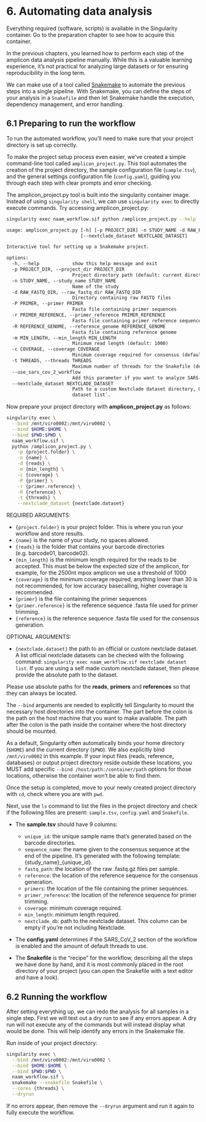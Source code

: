 # 6. Automating data analysis {.unnumbered}

::: callout-important
Everything required (software, scripts) is available in the Singularity container. Go to the preparation chapter to see how to acquire this container.
:::

In the previous chapters, you learned how to perform each step of the amplicon data analysis pipeline manually. While this is a valuable learning experience, it's not practical for analyzing large datasets or for ensuring reproducibility in the long term.

We can make use of a tool called [Snakemake](https://snakemake.readthedocs.io/en/stable/){target="_blank"} to automate the previous steps into a single pipeline. With Snakemake, you can define the steps of your analysis in a `Snakefile` and then let Snakemake handle the execution, dependency management, and error handling.

## 6.1 Preparing to run the workflow {.unnumbered}

To run the automated workflow, you'll need to make sure that your project directory is set up correctly.

To make the project setup process even easier, we've created a simple command-line tool called `amplicon_project.py`. This tool automates the creation of the project directory, the sample configuration file (`sample.tsv`), and the general settings configuration file (`config.yaml`), guiding you through each step with clear prompts and error checking.

The amplicon_project.py tool is built into the singularity container image. Instead of using `singularity shell`, we can use `singularity exec` to directly execute commands. Try accessing amplicon_project.py:

``` bash
singularity exec naam_workflow.sif python /amplicon_project.py --help
```

```default
usage: amplicon_project.py [-h] [-p PROJECT_DIR] -n STUDY_NAME -d RAW_FASTQ_DIR -P PRIMER -r PRIMER_REFERENCE -R REFERENCE_GENOME [-m MIN_LENGTH] [-c COVERAGE] [-t THREADS] [--use_sars_cov_2_workflow]
                           [--nextclade_dataset NEXTCLADE_DATASET]

Interactive tool for setting up a Snakemake project.

options:
  -h, --help            show this help message and exit
  -p PROJECT_DIR, --project_dir PROJECT_DIR
                        Project directory path (default: current directory)
  -n STUDY_NAME, --study_name STUDY_NAME
                        Name of the study
  -d RAW_FASTQ_DIR, --raw_fastq_dir RAW_FASTQ_DIR
                        Directory containing raw FASTQ files
  -P PRIMER, --primer PRIMER
                        Fasta file containing primer sequences
  -r PRIMER_REFERENCE, --primer_reference PRIMER_REFERENCE
                        Fasta file containing primer reference sequence
  -R REFERENCE_GENOME, --reference_genome REFERENCE_GENOME
                        Fasta file containing reference genome
  -m MIN_LENGTH, --min_length MIN_LENGTH
                        Minimum read length (default: 1000)
  -c COVERAGE, --coverage COVERAGE
                        Minimum coverage required for consensus (default: 30)
  -t THREADS, --threads THREADS
                        Maximum number of threads for the Snakefile (default: 8)
  --use_sars_cov_2_workflow
                        Add this parameter if you want to analyze SARS-CoV-2 data
  --nextclade_dataset NEXTCLADE_DATASET
                        Path to a custom Nextclade dataset directory, OR an official Nextclade dataset name (e.g., 'nextstrain/sars-cov-2/wuhan-hu-1/orfs'). Check official nextclade datasets with `nextclade
                        dataset list`.
```

Now prepare your project directory with **amplicon_project.py** as follows:

``` bash
singularity exec \
  --bind /mnt/viro0002:/mnt/viro0002 \
  --bind $HOME:$HOME \
  --bind $PWD:$PWD \
  naam_workflow.sif \
  python /amplicon_project.py \
    -p {project.folder} \
    -n {name} \
    -d {reads} \
    -m {min_length} \
    -c {coverage} \
    -P {primer} \
    -r {primer.reference} \
    -R {reference} \
    -t {threads} \
    --nextclade_dataset {nextclade.dataset}
```

REQUIRED ARGUMENTS:

- `{project.folder}` is your project folder. This is where you run your workflow and store results.
- `{name}` is the name of your study, no spaces allowed.
- `{reads}` is the folder that contains your barcode directories (e.g. barcode01, barcode02).
- `{min_length}` is the minimum length required for the reads to be accepted. This must be below the expected size of the amplicon, for example, for the 2500nt mpox amplicon we use a threshold of 1000
- `{coverage}` is the minimum coverage required, anything lower than 30 is not recommended, for low accuracy basecalling, higher coverage is recommended.
- `{primer}` is the file containing the primer sequences
- `{primer.reference}` is the reference sequence .fasta file used for primer trimming.
- `{reference}` is the reference sequence .fasta file used for the consensus generation.

OPTIONAL ARGUMENTS:

- `{nextclade.dataset}` the path to an official or custom nextclade dataset. A list official nextclade datasets can be checked with the following command: `singularity exec naam_workflow.sif nextclade dataset list`. If you are using a self made custom nextclade dataset, then please provide the absolute path to the dataset.

::: callout-important
Please use absolute paths for the **reads**, **primers** and **references** so that they can always be located.
:::

The `--bind` arguments are needed to explicitly tell Singularity to mount the necessary host directories into the container. The part before the colon is the path on the host machine that you want to make available. The path after the colon is the path inside the container where the host directory should be mounted. 

As a default, Singularity often automatically binds your home directory (`$HOME`) and the current directory (`$PWD`). We also explicitly bind `/mnt/viro0002` in this example. If your input files (reads, reference, databases) or output project directory reside outside these locations, you MUST add specific `--bind /host/path:/container/path` options for those locations, otherwise the container won't be able to find them.

Once the setup is completed, move to your newly created project directory with `cd`, check where you are with `pwd`.

Next, use the `ls` command to list the files in the project directory and check if the following files are present: `sample.tsv`, `config.yaml` and `Snakefile`.

-   The **sample.tsv** should have 9 columns:
    - `unique_id`: the unique sample name that's generated based on the barcode directories.
    - `sequence_name`: the name given to the consensus sequence at the end of the pipeline. It's generated with the following template: {study_name}_{unique_id}.
    - `fastq_path`: the location of the raw .fastq.gz files per sample.
    - `reference`: the location of the reference sequence for the consensus generation.
    - `primers`: the location of the file containing the primer sequences.
    - `primer_reference`: the location of the reference sequence for primer trimming.
    - `coverage`: minimum coverage required.
    - `min_length`: minimum length required.
    - `nextclade_db`: path to the nextclade dataset. This column can be empty if you're not including Nextclade.

-   The **config.yaml** determines if the SARS_CoV_2 section of the workflow is enabled and the amount of default threads to use.

-   The **Snakefile** is the "recipe" for the workflow, describing all the steps we have done by hand, and it is most commonly placed in the root directory of your project (you can open the Snakefile with a text editor and have a look).

## 6.2 Running the workflow {.unnumbered}

After setting everything up, we can redo the analysis for all samples in a single step. First we will test out a dry run to see if any errors appear. A dry run will not execute any of the commands but will instead display what would be done. This will help identify any errors in the Snakemake file.

Run inside of your project directory:

```bash
singularity exec \
  --bind /mnt/viro0002:/mnt/viro0002 \
  --bind $HOME:$HOME \
  --bind $PWD:$PWD \
  naam_workflow.sif \
  snakemake --snakefile Snakefile \
  --cores {threads} \
  --dryrun
```

If no errors appear, then remove the `--dryrun` argument and run it again to fully execute the workflow.